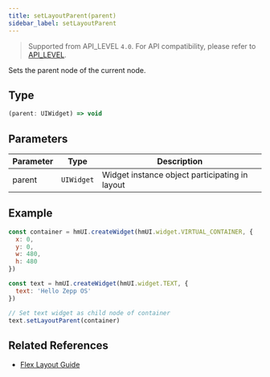 ```yaml
---
title: setLayoutParent(parent)
sidebar_label: setLayoutParent
---
```


> Supported from API_LEVEL `4.0`. For API compatibility, please refer to [API_LEVEL](../../../../guides/framework/device/compatibility.md).

Sets the parent node of the current node.

## Type

```ts
(parent: UIWidget) => void
```

## Parameters

| Parameter | Type      | Description                   |
| --------- | --------- | ----------------------------- |
| parent    | `UIWidget` | Widget instance object participating in layout |

## Example

```js
const container = hmUI.createWidget(hmUI.widget.VIRTUAL_CONTAINER, {
  x: 0,
  y: 0,
  w: 480,
  h: 480
})

const text = hmUI.createWidget(hmUI.widget.TEXT, {
  text: 'Hello Zepp OS'
})

// Set text widget as child node of container
text.setLayoutParent(container)
```

## Related References

- [Flex Layout Guide](../../../../guides/framework/device/layout.md)
